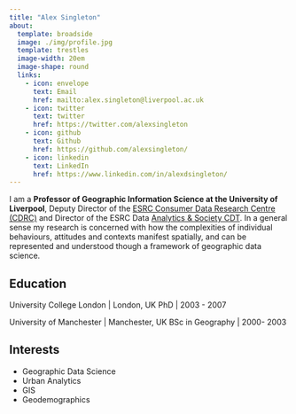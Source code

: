 ```yaml
---
title: "Alex Singleton"
about:
  template: broadside
  image: ./img/profile.jpg
  template: trestles
  image-width: 20em
  image-shape: round
  links:
    - icon: envelope
      text: Email
      href: mailto:alex.singleton@liverpool.ac.uk
    - icon: twitter
      text: twitter
      href: https://twitter.com/alexsingleton
    - icon: github
      text: Github
      href: https://github.com/alexsingleton/
    - icon: linkedin
      text: LinkedIn
      href: https://www.linkedin.com/in/alexdsingleton/
---
```


I am a **Professor of Geographic Information Science at the University of Liverpool**, Deputy Director of the [ESRC Consumer Data Research Centre (CDRC)](http://www.cdrc.ac.uk) and Director of the ESRC Data [Analytics & Society CDT](https://datacdt.org/). In a general sense my research is concerned with how the complexities of individual behaviours, attitudes and contexts manifest spatially, and can be represented and understood though a framework of geographic data science.

## Education
University College London | London, UK
PhD | 2003 - 2007

University of Manchester | Manchester, UK
BSc in Geography | 2000- 2003

## Interests
* Geographic Data Science
* Urban Analytics
* GIS
* Geodemographics